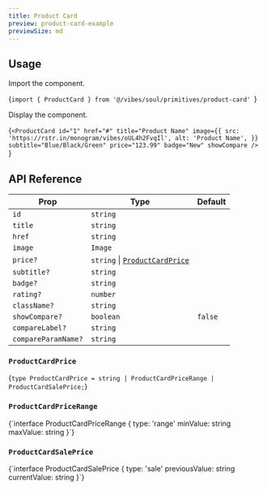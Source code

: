 ```yaml
---
title: Product Card
preview: product-card-example
previewSize: md
---
```


## Usage

Import the component.

<CodeBlock lang="bash">{`import { ProductCard } from '@/vibes/soul/primitives/product-card'
`}</CodeBlock>

Display the component.

<CodeBlock lang="bash">{`<ProductCard
  id="1"
  href="#"
  title="Product Name"
  image={{
    src: 'https://rstr.in/monogram/vibes/oUL4h2FvqIl',
    alt: 'Product Name',
  }}
  subtitle="Blue/Black/Green"
  price="123.99"
  badge="New"
  showCompare
/>
`}</CodeBlock>

## API Reference

| Prop                | Type                                                     | Default |
| ------------------- | -------------------------------------------------------- | ------- |
| `id`                | `string`                                                 |         |
| `title`             | `string`                                                 |         |
| `href`              | `string`                                                 |         |
| `image`             | `Image` <Tooltip content="{src: string, alt: string}" /> |         |
| `price?`            | `string` \| [`ProductCardPrice`](#productcardprice)      |         |
| `subtitle?`         | `string`                                                 |         |
| `badge?`            | `string`                                                 |         |
| `rating?`           | `number`                                                 |         |
| `className?`        | `string`                                                 |         |
| `showCompare?`      | `boolean`                                                | `false` |
| `compareLabel?`     | `string`                                                 |         |
| `compareParamName?` | `string`                                                 |         |

### `ProductCardPrice`

<CodeBlock lang="ts">{`type ProductCardPrice = string | ProductCardPriceRange | ProductCardSalePrice;`}</CodeBlock>

### `ProductCardPriceRange`

<CodeBlock lang="ts">
  {`interface ProductCardPriceRange {
  type: 'range'
  minValue: string
  maxValue: string
}`}
</CodeBlock>

### `ProductCardSalePrice`

<CodeBlock lang="ts">
  {`interface ProductCardSalePrice {
  type: 'sale'
  previousValue: string
  currentValue: string
}`}
</CodeBlock>
